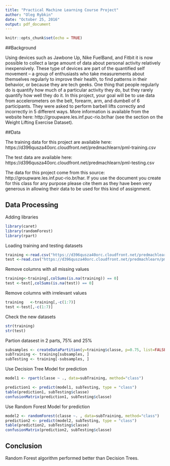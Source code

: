 ```yaml
---
title: "Practical Machine Learning Course Project"
author: "Oleg Rybkin"
date: "October 25, 2016"
output: pdf_document
---
```


```r
knitr::opts_chunk$set(echo = TRUE)
```

##Background

Using devices such as Jawbone Up, Nike FuelBand, and Fitbit it is now possible to collect a large amount of data about personal activity relatively inexpensively. These type of devices are part of the quantified self movement – a group of enthusiasts who take measurements about themselves regularly to improve their health, to find patterns in their behavior, or because they are tech geeks. One thing that people regularly do is quantify how much of a particular activity they do, but they rarely quantify how well they do it. In this project, your goal will be to use data from accelerometers on the belt, forearm, arm, and dumbell of 6 participants. They were asked to perform barbell lifts correctly and incorrectly in 5 different ways. More information is available from the website here: http://groupware.les.inf.puc-rio.br/har (see the section on the Weight Lifting Exercise Dataset).

##Data

The training data for this project are available here:
https://d396qusza40orc.cloudfront.net/predmachlearn/pml-training.csv

The test data are available here:
https://d396qusza40orc.cloudfront.net/predmachlearn/pml-testing.csv

The data for this project come from this source: http://groupware.les.inf.puc-rio.br/har. If you use the document you create for this class for any purpose please cite them as they have been very generous in allowing their data to be used for this kind of assignment. 


## Data Processing

Adding libraries
```r
library(caret)
library(randomForest) 
library(rpart)
```

Loading training and testing datasets
```r
training <-read.csv("https://d396qusza40orc.cloudfront.net/predmachlearn/pml-training.csv", na.strings=c("NA","#DIV/0!", ""))
test <-read.csv("https://d396qusza40orc.cloudfront.net/predmachlearn/pml-testing.csv", na.strings=c("NA","#DIV/0!", ""))
```

Remove columns with all missing values
```r
training<-training[,colSums(is.na(training)) == 0]
test <-test[,colSums(is.na(test)) == 0]
```

Remove columns with irrelevant values
```r
training   <-training[,-c(1:7)]
test <-test[,-c(1:7)]
```

Check the new datasets
```r
str(training)
str(test)
```

Partion datasest in 2 parts, 75% and 25%
```r
subsamples <- createDataPartition(y=training$classe, p=0.75, list=FALSE)
subTraining <- training[subsamples, ] 
subTesting <- training[-subsamples, ]
```

Use Decision Tree Model for prediction
```r
model1 <- rpart(classe ~ ., data=subTraining, method="class")

prediction1 <- predict(model1, subTesting, type = "class")
table(prediction1, subTesting$classe)
confusionMatrix(prediction1, subTesting$classe)
```

Use Random Forest Model for prediction
```r
model2 <- randomForest(classe ~. , data=subTraining, method="class")
prediction2 <- predict(model2, subTesting, type = "class")
table(prediction2, subTesting$classe)
confusionMatrix(prediction2, subTesting$classe)
```

## Conclusion
Random Forest algorithm performed better than Decision Trees.
